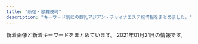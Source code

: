 ```yaml
---
title: "新宿・歌舞伎町"
description: "キーワード別にの巨乳アジアン・チャイナエステ嬢情報をまとめました。"
---
```


新着画像と新着キーワードをまとめています。
2021年01月21日の情報です。

<DmmAffiliateIns />
<KeywordTable
  shops={
    [
    {
        "img_links": [
            "http://crystal-est.net/uploads/crystal/2017/04/leftmovie.png",
            "http://crystal-est.net/uploads/crystal/2017/02/wifi.jpg",
            "http://crystal-est.net/uploads/crystal/2018/07/wechatimg31.jpeg",
            "http://crystal-est.net/uploads/crystal/2017/07/yuyu2.jpeg",
            "http://crystal-est.net/uploads/crystal/2017/03/ruby6.png",
            "http://ruby-es.com/uploads/rubyes/2017/02/img_info_05.png",
            "http://crystal-est.net/uploads/crystal/images/subvisual_staff.png",
            "http://crystal-est.net/uploads/crystal/2018/08/wechatimg51.jpeg",
            "http://crystal-est.net/uploads/crystal/2017/03/subvisual_magazine1.png",
            "http://crystal-est.net/uploads/crystal/2017/03/subvisual_contact.png",
            "http://ruby-es.com/uploads/rubyes/2017/02/img_info_06.png",
            "http://crystal-est.net/uploads/crystal/2017/03/treatment2.png",
            "http://ruby-es.com/uploads/rubyes/2017/02/img_info_04.png",
            "http://crystal-est.net/uploads/crystal/2017/03/subvisual_link.png",
            "http://crystal-est.net/uploads/crystal/2017/03/r4.jpg",
            "http://crystal-est.net/uploads/crystal/2017/04/bnr_side_01.png",
            "http://crystal-est.net/uploads/crystal/2017/03/subvisual_reserve.png",
            "http://crystal-est.net/uploads/crystal/2017/03/bnr_side_042.png",
            "http://crystal-est.net/uploads/crystal/2017/03/bnr_side_032.png",
            "http://crystal-est.net/uploads/crystal/images/p01.png",
            "http://crystal-est.net/uploads/crystal/2017/03/r1.jpg",
            "http://ruby-es.com/uploads/rubyes/2017/02/img_info_03.png",
            "http://crystal-est.net/uploads/crystal/2018/07/wechatimg30.jpeg",
            "http://crystal-est.net/uploads/crystal/2017/03/btn_top_03.png",
            "http://crystal-est.net/uploads/crystal/images/xing.png",
            "http://crystal-est.net/uploads/crystal/2017/03/icon_flower.png",
            "http://ruby-es.com/uploads/rubyes/2017/02/img_info_01.png",
            "http://crystal-est.net/uploads/crystal/2017/03/btn_top_01.png",
            "http://crystal-est.net/uploads/crystal/2020/12/img_6902.jpg",
            "http://crystal-est.net/uploads/crystal/2018/08/wechatimg49.jpeg",
            "http://crystal-est.net/uploads/crystal/2018/07/wechatimg125.jpeg",
            "http://crystal-est.net/uploads/crystal/images/icon_flower.png",
            "http://crystal-est.net/uploads/crystal/2017/03/bnr_side_credit1.png",
            "http://crystal-est.net/uploads/crystal/2017/03/r2.jpg",
            "http://crystal-est.net/uploads/crystal/2017/03/bnr_side_052.png",
            "http://crystal-est.net/uploads/crystal/2020/12/img_6907.jpeg",
            "http://crystal-est.net/uploads/crystal/2017/03/subvisual_info.png",
            "http://crystal-est.net/uploads/crystal/images/no-photo.jpg",
            "http://crystal-est.net/uploads/crystal/2017/03/subvisual_enquete1.png",
            "http://crystal-est.net/uploads/crystal/2020/12/img_6830.jpg",
            "http://crystal-est.net/uploads/crystal/2020/11/tel.jpg",
            "http://crystal-est.net/uploads/crystal/2018/07/wechatimg26.jpeg",
            "http://crystal-est.net/uploads/crystal/2018/07/wechatimg94.jpeg",
            "http://crystal-est.net/uploads/crystal/2017/03/r3.jpg",
            "http://crystal-est.net/uploads/crystal/2017/04/line2.png",
            "http://crystal-est.net/uploads/crystal/2017/02/ameba.jpg",
            "http://crystal-est.net/uploads/crystal/2017/03/subvisual_qa.png",
            "http://crystal-est.net/uploads/crystal/2017/03/btn_top_02.png",
            "http://ruby-es.com/uploads/rubyes/2017/02/img_info_02.png",
            "http://crystal-est.net/uploads/crystal/2017/04/web.png",
            "http://crystal-est.net/uploads/crystal/2018/05/mayu1.jpeg"
        ],
        "keywords": {
            "C": 1
        },
        "station": "JR\u65b0\u5bbf\u99c5\u6771\u53e3",
        "name": "\u30af\u30ea\u30b9\u30bf\u30eb",
        "url": "http://crystal-est.net/"
    },
    {
        "keywords": {
            "C": 8
        },
        "img_links": [
            "http://in-esthe.com/relair/img/p-8.jpg",
            "http://in-esthe.com/relair/img/kanban4.jpg",
            "http://in-esthe.com/relair/img/english-t5.png",
            "http://in-esthe.com/relair/img/p-2.jpg",
            "http://in-esthe.com/relair/img/s-1.jpg",
            "http://in-esthe.com/relair/img/newstback.png",
            "http://in-esthe.com/relair/img/head.png",
            "http://in-esthe.com/relair/img/p-1.jpg",
            "http://in-esthe.com/relair/img/english-t4.png",
            "http://in-esthe.com/relair/img/twitter.png",
            "http://in-esthe.com/relair/img/english-t6.png",
            "http://in-esthe.com/relair/img/english-t2.png",
            "http://in-esthe.com/relair/img/t-1.png",
            "http://in-esthe.com/relair/img/t-2.png",
            "http://in-esthe.com/relair/img/fla.png",
            "http://in-esthe.com/relair/img/english-t1.png",
            "http://in-esthe.com/relair/img/fla1.png",
            "http://in-esthe.com/relair/img/p-7.jpg",
            "http://in-esthe.com/relair/img/card-english.png",
            "http://in-esthe.com/relair/img/p-3.jpg",
            "http://in-esthe.com/relair/img/t-3.png",
            "http://in-esthe.com/relair/img/botton.png",
            "http://in-esthe.com/relair/img/p-0.jpg",
            "http://in-esthe.com/relair/img/tel.png",
            "http://in-esthe.com/relair/img/re.png",
            "http://in-esthe.com/relair/img/fla2.png",
            "http://in-esthe.com/relair/img/english-t3.png",
            "http://in-esthe.com/relair/img/p-9.jpg",
            "http://in-esthe.com/relair/img/p-1-1.jpg",
            "http://in-esthe.com/relair/img/p-3-1.jpg"
        ],
        "url": "http://in-esthe.com/relair/",
        "station": "\u65b0\u5bbf\u897f\u53e3\u99c5D5\u51fa\u53e3",
        "name": "RELAIR \uff5e\u30ea\u30ec\u30a2\uff5e"
    },
    {
        "keywords": {
            "86": 14,
            "D": 2,
            "E": 8,
            "87": 2
        },
        "name": "sweet-\u30b9\u30a6\u30a3\u30fc\u30c8-",
        "url": "http://sweety-est.tokyo/",
        "station": "JR\u65b0\u5bbf\u99c5\u897f\u53e3",
        "img_links": [
            "http://sweety-est.tokyo/images/b-tel.png",
            "http://sweety-est.tokyo/images/cg06.jpg",
            "http://sweety-est.tokyo/images/slider-img001.jpg",
            "http://sweety-est.tokyo/images/cg04.jpg",
            "http://sweety-est.tokyo/images/tit-sub5.jpg",
            "http://sweety-est.tokyo/images/a6.jpg",
            "http://sweety-est.tokyo/images/qr.jpg",
            "http://sweety-est.tokyo/images/kan1.jpg",
            "http://sweety-est.tokyo/images/tit-sub2.jpg",
            "http://sweety-est.tokyo/images/tit-sub1.jpg",
            "http://sweety-est.tokyo/images/a1.jpg",
            "http://sweety-est.tokyo/images/tit-sub3.jpg",
            "http://sweety-est.tokyo/images/a2.jpg",
            "http://sweety-est.tokyo/images/r3.jpg",
            "http://sweety-est.tokyo/images/cg05.jpg",
            "http://sweety-est.tokyo/images/sys.jpg",
            "http://sweety-est.tokyo/images/a7.jpg",
            "http://sweety-est.tokyo/images/m4.jpg",
            "http://sweety-est.tokyo/images/slider-img003.jpg",
            "http://sweety-est.tokyo/images/a4.jpg",
            "http://sweety-est.tokyo/images/m3.jpg",
            "http://sweety-est.tokyo/images/m2.jpg",
            "http://sweety-est.tokyo/images/cg02.jpg",
            "http://sweety-est.tokyo/images/kan.jpg",
            "http://sweety-est.tokyo/images/a8.jpg",
            "http://sweety-est.tokyo/images/r2.jpg",
            "http://sweety-est.tokyo/images/m1.jpg",
            "http://sweety-est.tokyo/images/cg08.jpg",
            "http://sweety-est.tokyo/link/menlog.jpg",
            "http://sweety-est.tokyo/images/r5.jpg",
            "http://sweety-est.tokyo/images/r1.jpg",
            "http://sweety-est.tokyo/images/a3.jpg",
            "http://sweety-est.tokyo/images/cg01.jpg",
            "http://sweety-est.tokyo/images/cg03.jpg",
            "http://sweety-est.tokyo/images/cg07.jpg",
            "http://sweety-est.tokyo/images/r4.jpg",
            "http://sweety-est.tokyo/images/slider-img002.jpg",
            "http://sweety-est.tokyo/images/r6.jpg",
            "http://sweety-est.tokyo/images/a5.jpg",
            "http://sweety-est.tokyo/images/tit-sub4.jpg",
            "http://sweety-est.tokyo/images/b-online.png",
            "http://sweety-est.tokyo/images/tit-sub6.jpg"
        ]
    },
    {
        "img_links": [
            "http://yurali.oks.bz/images/mobile.jpg",
            "http://yurali.oks.bz/photos/sites/48/2020/09/2020090809341490.jpg",
            "http://yurali.oks.bz/images/acc4.jpg",
            "http://yurali.oks.bz/photos/sites/48/2020/06/2020063002493351.jpg",
            "http://yurali.oks.bz/photos/sites/48/2020/09/2020090809341067.jpg",
            "http://yurali.oks.bz/photos/sites/48/2020/09/2020090809341126.jpg",
            "http://yurali.oks.bz/images/s_new.png",
            "http://yurali.oks.bz/images/s3.jpg",
            "http://yurali.oks.bz/images/room1.jpg",
            "http://yurali.oks.bz/photos/sites/48/2020/09/2020090809340917.jpg",
            "http://yurali.oks.bz/images/room3.jpg",
            "http://yurali.oks.bz/images/acc3.jpg",
            "http://yurali.oks.bz/images/content.jpg",
            "http://yurali.oks.bz/images/s4.jpg",
            "http://yurali.oks.bz/photos/sites/48/2020/09/202009080934129.jpg",
            "http://yurali.oks.bz/images/line.jpg",
            "http://yurali.oks.bz/images/room4.jpg",
            "http://yurali.oks.bz/images/acc1.jpg",
            "http://yurali.oks.bz/images/s1.jpg",
            "http://yurali.oks.bz/images/top.jpg",
            "http://yurali.oks.bz/images/acc2.jpg",
            "http://yurali.oks.bz/images/room2.jpg",
            "http://yurali.oks.bz/images/right.jpg",
            "http://yurali.oks.bz/images/s2.jpg",
            "http://yurali.oks.bz/images/kanban.jpg"
        ],
        "station": "JR\u65b0\u5bbf\u99c5\u897f\u53e3",
        "url": "http://yurali.oks.bz/",
        "name": "\u6c17\u697d",
        "keywords": {
            "D": 28,
            "86": 14,
            "85": 14,
            "E": 14,
            "87": 14
        }
    },
    {
        "name": "\u7652\u3057\u306e\u5bbf",
        "keywords": {
            "C": 17
        },
        "station": "JR\u65b0\u5bbf\u99c5\u5357\u53e3",
        "url": "http://aes-aroma.com/",
        "img_links": [
            "http://aes-aroma.com/staff/nana/01.jpg",
            "http://aes-aroma.com/staff/ai/01.jpg",
            "http://aes-aroma.com/staff/koko/01.jpg",
            "http://aes-aroma.com/img/ttl_staff.png",
            "http://aes-aroma.com/staff/miki/01.jpg",
            "http://aes-aroma.com/i/files/homeimg.jpg",
            "http://aes-aroma.com/staff/kaori/01.jpg",
            "http://aes-aroma.com/img/ttl_pickup.png",
            "http://aes-aroma.com/img/ttl_mobile.png",
            "http://aes-aroma.com/staff/mimi/01.jpg",
            "http://aes-aroma.com/staff/yoko/01.jpg",
            "http://aes-aroma.com/staff/haru/01.jpg",
            "http://aes-aroma.com/img/ttl_tnew.png",
            "http://aes-aroma.com/img/ttl_rec.png",
            "http://aes-aroma.com/pic/head.png",
            "http://aes-aroma.com/staff/yoko/02.jpg"
        ]
    },
    {
        "url": "https://shinjuku-mensesthe.com/",
        "station": "JR\u65b0\u5bbf\u99c5\u6771\u53e3",
        "name": "\u5915\u9727 \u3086\u3046\u304e\u308a",
        "img_links": [
            "https://shinjuku-mensesthe.com/staff/yukari-l1.jpg",
            "https://shinjuku-mensesthe.com/images/main-top.jpg",
            "https://shinjuku-mensesthe.com/massage/2020/10/21/risa-s1.jpg",
            "https://shinjuku-mensesthe.com/2020/01/23/sakura-s1.jpg",
            "https://shinjuku-mensesthe.com/staff/risa-l1.jpg",
            "https://shinjuku-mensesthe.com/images/main-small.jpg",
            "https://shinjuku-mensesthe.com/massage/2020/10/05/yuki-s1.jpg",
            "https://shinjuku-mensesthe.com/menu/home.png",
            "https://shinjuku-mensesthe.com/images/camp.png",
            "https://shinjuku-mensesthe.com/staff/shiori-s1.jpg",
            "https://shinjuku-mensesthe.com/menu/info.png",
            "https://shinjuku-mensesthe.com/staff/saya-l1.jpg",
            "https://shinjuku-mensesthe.com/images/clear.png",
            "https://shinjuku-mensesthe.com/staff/risa-s1.jpg",
            "https://shinjuku-mensesthe.com/button/staff.png",
            "https://shinjuku-mensesthe.com/images/header3.png",
            "https://shinjuku-mensesthe.com/staff/sora-l1.jpg",
            "https://shinjuku-mensesthe.com/button/home.png",
            "https://shinjuku-mensesthe.com/staff/yuki-s1.jpg",
            "https://shinjuku-mensesthe.com/massage/2020/08/16/riri-s1.jpg",
            "https://shinjuku-mensesthe.com/room/room-l1.jpg",
            "https://shinjuku-mensesthe.com/room/room-l2.jpg",
            "https://shinjuku-mensesthe.com/staff/sora-s1.jpg",
            "https://shinjuku-mensesthe.com/images/footer-l.png",
            "https://shinjuku-mensesthe.com/room/room-l3.jpg",
            "https://shinjuku-mensesthe.com/massage/2020/07/31/ai-s2.jpg",
            "https://shinjuku-mensesthe.com/images/qrcode.png",
            "https://shinjuku-mensesthe.com/staff/saya-s1.jpg",
            "https://shinjuku-mensesthe.com/images/footer-r.png",
            "https://scdn.line-apps.com/n/line_add_friends/btn/ja.png",
            "https://shinjuku-mensesthe.com/massage/2020/09/14/hana-s1.jpg",
            "https://shinjuku-mensesthe.com/button/blog.png",
            "https://shinjuku-mensesthe.com/icon/yelp.png",
            "https://shinjuku-mensesthe.com/staff/arisa-l1.jpg",
            "https://shinjuku-mensesthe.com/images/top2.jpg",
            "https://shinjuku-mensesthe.com/staff/yuki-l1.jpg",
            "https://shinjuku-mensesthe.com/2020/01/23/miki-s1.jpg",
            "https://shinjuku-mensesthe.com/images/flower.png",
            "https://shinjuku-mensesthe.com/icon/twitter.png",
            "https://shinjuku-mensesthe.com/link/mens-esthe.png",
            "https://shinjuku-mensesthe.com/staff/yukari-s1.jpg",
            "https://shinjuku-mensesthe.com/massage/2020/07/31/covit19.jpg",
            "https://shinjuku-mensesthe.com/room/room-l4.jpg",
            "https://shinjuku-mensesthe.com/menu/staff.png",
            "https://shinjuku-mensesthe.com/staff/arisa-s1.jpg",
            "https://shinjuku-mensesthe.com/icon/line.png",
            "https://shinjuku-mensesthe.com/images/top1.jpg",
            "https://shinjuku-mensesthe.com/images/top3.jpg",
            "https://shinjuku-mensesthe.com/2019/12/15/sayuri-s2.jpg",
            "https://shinjuku-mensesthe.com/icon/facebook.png",
            "https://shinjuku-mensesthe.com/menu/blog.png",
            "https://shinjuku-mensesthe.com/images/main-sp.jpg"
        ],
        "keywords": {
            "F": 2
        }
    },
    {
        "name": "\u697d\u697d-\u30e9\u30af\u30e9\u30af-",
        "url": "http://sakura-relax.net/",
        "station": "\u65b0\u5bbf\u4e09\u4e01\u76ee\u99c5E1\u51fa\u53e3",
        "img_links": [
            "http://sakura-relax.net/images/tel.png",
            "http://sakura-relax.net/link/menlog.jpg",
            "http://sakura-relax.net/images/top-img02.png",
            "http://sakura-relax.net/images/cg06.jpg",
            "http://sakura-relax.net/images/cg04.jpg",
            "http://sakura-relax.net/images/cg07.jpg",
            "http://sakura-relax.net/images/cg03.jpg",
            "http://sakura-relax.net/images/kan.jpg",
            "http://sakura-relax.net/images/qrc.png",
            "http://sakura-relax.net/images/top-img01.png"
        ],
        "keywords": {
            "86": 4,
            "C": 8,
            "87": 8,
            "E": 8,
            "85": 4
        }
    },
    {
        "name": "\u65b0\u5bbf\u6975\u4e0a\u30e1\u30f3\u30ba\u30a8\u30b9\u30c6",
        "img_links": [
            "https://gokujo.iest.info/photos/sites/3/2020/10/2020100614353293.jpg",
            "https://gokujo.iest.info/images/nav_link03.png",
            "https://gokujo.iest.info/images/sp_tit_twitter.jpg",
            "https://gokujo.iest.info/images/sp_end.png",
            "https://gokujo.iest.info/images/sp_tit_staff02.jpg",
            "https://gokujo.iest.info/images/tit_staff02.jpg",
            "https://gokujo.iest.info/images/room2_l.jpg",
            "https://gokujo.iest.info/images/tit_pick.jpg",
            "https://gokujo.iest.info/images/nav_link01.png",
            "https://gokujo.iest.info/images/top.png",
            "https://gokujo.iest.info/photos/sites/3/2020/10/2020100614353148.jpg",
            "https://gokujo.iest.info/images/sp_tit_info.jpg",
            "https://gokujo.iest.info/images/nav_link07.png",
            "https://gokujo.iest.info/photos/sites/3/2020/10/2020100614352629.jpg",
            "https://gokujo.iest.info/images/room3_l.jpg",
            "https://gokujo.iest.info/images/nav_link04.png",
            "https://gokujo.iest.info/images/room4_l.jpg",
            "https://gokujo.iest.info/photos/sites/3/2020/10/2020100614352799.jpg",
            "https://gokujo.iest.info/photos/sites/3/2020/10/2020100614352832.jpg",
            "https://gokujo.iest.info/images/sp_tit_staff.jpg",
            "https://gokujo.iest.info/photos/sites/3/2020/10/2020100614352894.jpg",
            "https://gokujo.iest.info/photos/sites/3/2020/10/202010061435254.jpg",
            "https://gokujo.iest.info/images/sp_tit_pick.jpg",
            "https://gokujo.iest.info/images/room1_l.jpg",
            "https://gokujo.iest.info/images/tit_link.jpg",
            "https://gokujo.iest.info/images/nav_link08.png",
            "https://gokujo.iest.info/photos/sites/3/2020/10/2020100614352927.jpg",
            "https://gokujo.iest.info/images/tit_staff.jpg",
            "https://gokujo.iest.info/images/nav_link02.png",
            "https://gokujo.iest.info/images/navbar-top.jpg",
            "https://gokujo.iest.info/images/sp_tit_movie.jpg",
            "https://gokujo.iest.info/photos/sites/3/2020/10/2020100614353025.jpg",
            "https://gokujo.iest.info/images/nav_link05.png",
            "https://gokujo.iest.info/photos/sites/3/2020/10/202010061435276.jpg",
            "https://gokujo.iest.info/images/tit_face.jpg",
            "https://gokujo.iest.info/images/side_mobile.jpg",
            "https://gokujo.iest.info/images/end.png",
            "https://gokujo.iest.info/photos/sites/3/2020/10/2020100614353292.jpg",
            "https://gokujo.iest.info/photos/sites/3/2020/10/2020100614353044.jpg",
            "https://gokujo.iest.info/photos/sites/3/2020/10/2020100614352922.jpg",
            "https://gokujo.iest.info/images/sp_tit_link.jpg",
            "https://gokujo.iest.info/images/tit_info.jpg",
            "https://gokujo.iest.info/photos/sites/3/2020/10/2020100614353122.jpg",
            "https://gokujo.iest.info/images/nav_link06.png"
        ],
        "keywords": {
            "E": 158,
            "88": 26,
            "89": 70,
            "F": 104,
            "C": 53,
            "94": 56,
            "90": 66,
            "95": 35,
            "92": 22,
            "85": 40
        },
        "url": "https://gokujo.iest.info/",
        "station": "JR\u65b0\u5bbf\u99c5"
    },
    {
        "station": "JR\u65b0\u5bbf\u99c5\u897f\u53e3",
        "name": "Fairy Girl",
        "keywords": {},
        "url": "http://fairy-girl.work/",
        "img_links": [
            "http://fairy-girl.work/staff/eri.jpg",
            "http://fairy-girl.work/img/rina1.jpg",
            "http://fairy-girl.work/images/staff_t.jpg",
            "http://fairy-girl.work/img/eri1.jpg",
            "http://fairy-girl.work/img/kiki1.jpg",
            "http://fairy-girl.work/staff/hitomi.jpg",
            "http://fairy-girl.work/images/sys2.jpg",
            "http://fairy-girl.work/images/1.jpg",
            "http://fairy-girl.work/img/yuki1.jpg",
            "http://fairy-girl.work/images/tr.jpg",
            "http://fairy-girl.work/images/interior_t.jpg",
            "http://fairy-girl.work/images/mobile.jpg",
            "http://fairy-girl.work/staff/yuki.jpg",
            "http://fairy-girl.work/staff/mari.jpg",
            "http://fairy-girl.work/images/9.jpg",
            "http://fairy-girl.work/images/bana0404_4.png",
            "http://fairy-girl.work/staff/rara.jpg",
            "http://fairy-girl.work/img/misa1.jpg",
            "http://fairy-girl.work/images/2.jpg",
            "http://fairy-girl.work/images/12.jpg",
            "http://fairy-girl.work/images/ac1.jpg",
            "http://fairy-girl.work/staff/rina.jpg",
            "http://fairy-girl.work/img/mari1.jpg",
            "http://fairy-girl.work/images/news.jpg",
            "http://fairy-girl.work/images/6.jpg",
            "http://fairy-girl.work/images/line.png",
            "http://fairy-girl.work/images/5.jpg",
            "http://fairy-girl.work/staff/rika.jpg",
            "http://fairy-girl.work/staff/kana.jpg",
            "http://fairy-girl.work/img/eri2.jpg",
            "http://fairy-girl.work/staff/yuyu.jpg",
            "http://fairy-girl.work/staff/kiki.jpg",
            "http://fairy-girl.work/images/3.jpg",
            "http://fairy-girl.work/staff/misa.jpg",
            "http://fairy-girl.work/img/kiki2.jpg",
            "http://fairy-girl.work/img/rika1.jpg",
            "http://fairy-girl.work/img/yuyu1.jpg",
            "http://fairy-girl.work/images/ac2.jpg",
            "http://fairy-girl.work/images/int2.jpg",
            "http://fairy-girl.work/images/8.jpg",
            "http://fairy-girl.work/img/rara1.jpg",
            "http://fairy-girl.work/images/11.jpg",
            "http://fairy-girl.work/img/hitomi1.jpg",
            "http://fairy-girl.work/images/10.jpg",
            "http://fairy-girl.work/img/kana1.jpg",
            "http://fairy-girl.work/images/int1.jpg",
            "http://fairy-girl.work/images/sys1.jpg",
            "http://fairy-girl.work/images/7.jpg"
        ]
    },
    {
        "name": "fairy\u30d5\u30a7\u30a2\u30ea\u30fc",
        "img_links": [
            "http://fairy.este88.com/images/r02.jpg",
            "http://fairy.este88.com/gals/risa1.jpg",
            "http://fairy.este88.com/img/koyuki1.jpg",
            "http://fairy.este88.com/img/mika1.jpg",
            "http://fairy.este88.com/img/kaori1.jpg",
            "http://fairy.este88.com/images/momo1.jpg",
            "http://fairy.este88.com/images/kixyoko1.jpg",
            "http://fairy.este88.com/gals/sayuri1.jpg",
            "http://fairy.este88.com/images/kaori1.jpg",
            "http://fairy.este88.com/images/mika1.jpg",
            "http://fairy.este88.com/img/momo1.jpg",
            "http://fairy.este88.com/img/kixyoko1.jpg",
            "http://fairy.este88.com/images/ph1.jpg",
            "http://fairy.este88.com/images/r04.jpg",
            "http://fairy.este88.com/images/r01.jpg",
            "http://fairy.este88.com/images/koyuki1.jpg",
            "http://fairy.este88.com/gals/koko1.jpg",
            "http://fairy.este88.com/gals/nnana1.jpg"
        ],
        "station": "\u897f\u6b66\u65b0\u5bbf\u99c5\u5317\u53e3",
        "url": "http://fairy.este88.com/",
        "keywords": {}
    },
    {
        "station": "JR\u65b0\u5bbf\u99c5\u6771\u53e3\u30fb\u6b4c\u821e\u4f0e\u753a",
        "img_links": [
            "https://aurora.iest.info/photos/sites/13/2020/09/2020090701592721.jpeg",
            "https://aurora.iest.info/photos/sites/13/2020/11/2020111207401521.jpeg",
            "https://aurora.iest.info/images/room2.jpg",
            "https://aurora.iest.info/photos/sites/13/2020/12/2020122614121986.jpeg",
            "https://aurora.iest.info/images/room3.jpg",
            "https://aurora.iest.info/photos/sites/13/2021/01/2021011817400777-600x800.jpeg",
            "https://aurora.iest.info/photos/sites/13/2020/10/2020101018384481.jpeg",
            "https://aurora.iest.info/images/head_tel.png",
            "https://aurora.iest.info/photos/sites/13/2021/01/2021011817400777.jpeg",
            "https://aurora.iest.info/photos/sites/13/2020/12/2020122614062046.jpeg",
            "https://aurora.iest.info/photos/sites/13/2020/12/2020123009042320.jpeg",
            "https://aurora.iest.info/photos/sites/13/2021/01/2021011717501338-600x800.jpeg",
            "https://aurora.iest.info/photos/sites/13/2020/10/202010160425407.jpeg",
            "https://aurora.iest.info/images/info_sp.png",
            "https://aurora.iest.info/photos/sites/13/2020/12/2020122916203593.jpeg",
            "https://aurora.iest.info/photos/sites/13/2020/10/2020100900362277.jpeg",
            "https://aurora.iest.info/images/room1.jpg",
            "https://aurora.iest.info/images/room4.jpg",
            "https://aurora.iest.info/photos/sites/13/2020/12/2020122614271778.jpeg",
            "https://aurora.iest.info/photos/sites/13/2021/01/2021011317231918.jpeg",
            "https://aurora.iest.info/photos/sites/13/2021/01/2021011717501338.jpeg",
            "https://aurora.iest.info/photos/sites/13/2020/11/2020110420084826.jpeg",
            "https://aurora.iest.info/photos/sites/13/2021/01/202101031920028.jpeg",
            "https://aurora.iest.info/images/side_mobile.jpg",
            "https://aurora.iest.info/photos/sites/13/2020/10/2020102421582718.jpeg",
            "https://aurora.iest.info/photos/sites/13/2021/01/2021011317502475.jpeg",
            "https://aurora.iest.info/photos/sites/13/2020/12/2020122614542669.jpeg"
        ],
        "keywords": {
            "86": 220,
            "84": 165,
            "\u5de8\u4e73": 36,
            "\u4e73": 36,
            "89": 55,
            "F": 73,
            "87": 183,
            "C": 385,
            "85": 275,
            "E": 183,
            "88": 55
        },
        "name": "\u30aa\u30fc\u30ed\u30e9",
        "url": "https://aurora.iest.info/"
    },
    {
        "station": "\u897f\u6b66\u65b0\u5bbf\u99c5\u5317\u53e3",
        "img_links": [
            "http://ciretva.xyz/picture/face.jpg",
            "http://ciretva.xyz/picture/news.jpg",
            "http://ciretva.xyz/picture/room1.jpg",
            "http://ciretva.xyz/picture/top.jpg",
            "http://ciretva.xyz/picture/room2.jpg",
            "http://ciretva.xyz/picture/s_staff.png",
            "http://ciretva.xyz/picture/room3.jpg",
            "http://ciretva.xyz/picture/pick.jpg",
            "http://ciretva.xyz/uploads/201021/1-201021155925315.jpg",
            "http://ciretva.xyz/picture/face_bj1.png",
            "http://ciretva.xyz/uploads/201021/1-201021155Z4139.jpg",
            "http://ciretva.xyz/uploads/201021/1-201021155913C7.jpg",
            "http://ciretva.xyz/uploads/201021/1-201021155T02L.jpg",
            "http://ciretva.xyz/uploads/201021/1-201021155932238.jpg",
            "http://ciretva.xyz/uploads/201021/1-201021155T9631.jpg",
            "http://ciretva.xyz/picture/room4.jpg"
        ],
        "keywords": {
            "86": 2,
            "D": 3
        },
        "name": "\u4f73\u7e01 \uff5e\u304b\u3048\u3093\uff5e",
        "url": "http://ciretva.xyz/"
    },
    {
        "img_links": [
            "http://clear-es.net/uploads/deba56537604611ac3b8da004b92d809.jpg",
            "http://clear-es.net/images/index_20.jpg",
            "http://clear-es.net/images/index_07.jpg",
            "http://clear-es.net/images/index_05.jpg",
            "http://clear-es.net/uploads/2aa97908694153fb149943f0b8445352.jpg",
            "http://clear-es.net/images/index_17.jpg",
            "http://clear-es.net/yamituki-n/uploads/images/rena01.jpg",
            "http://clear-es.net/images/index_28.jpg",
            "http://clear-es.net/images/girls_13.jpg",
            "http://clear-es.net/images/koko_1.jpg",
            "http://clear-es.net/images/index_09.jpg",
            "http://clear-es.net/images/index_04.jpg",
            "http://clear-es.net/uploads/09bdd5637edec4bfa3d47a7e9874640b.jpg",
            "http://clear-es.net/yamituki-n/uploads/images/juri01s.jpg",
            "http://clear-es.net/images/index_26.jpg",
            "http://clear-es.net/uploads/22c8968348a9acc2dfc9ab0aecb09c27.jpg",
            "http://clear-es.net/images/index_27.jpg",
            "http://clear-es.net/images/index_12.jpg",
            "http://clear-es.net/uploads/97eb17743f96fd7f0551aab0bedd5e6f.jpg",
            "http://clear-es.net/images/index_02.jpg",
            "http://clear-es.net/images/index_06.jpg",
            "http://clear-es.net/images/index_28_01.jpg",
            "http://clear-es.net/uploads/10299154955d10c3b815a5638a35a934.jpg",
            "http://clear-es.net/uploads/e1133a4ba0f8c81f9d272f5793bda380.jpg",
            "http://clear-es.net/images/index_23.jpg",
            "http://clear-es.net/images/index_10.jpg",
            "http://clear-es.net/images/girls_11.jpg",
            "http://clear-es.net/images/index_13.jpg",
            "http://clear-es.net/images/gallery_11.jpg",
            "http://clear-es.net/uploads/f426bd85a8f6a9eac87e55b2d44c4bd5.jpg",
            "http://clear-es.net/images/service_11.jpg",
            "http://clear-es.net/images/girls_03.jpg",
            "http://clear-es.net/images/index_24.jpg",
            "http://clear-es.net/yamituki-n/uploads/images/mika03s.jpg",
            "http://clear-es.net/images/index_08.jpg",
            "http://clear-es.net/yamituki-n/uploads/images/mmexport1576417470781.jpg",
            "http://clear-es.net/yamituki-n/uploads/images/yui01.jpg",
            "http://clear-es.net/uploads/cec0ed392fe00d8e3ff867c0625809e6.jpg",
            "http://clear-es.net/images/index_15.jpg",
            "http://clear-es.net/images/index_25.jpg",
            "http://clear-es.net/my_work/images/pic1.png",
            "http://clear-es.net/uploads/a62d7f24a5b9a4fd5aeef678eb24ef4b.jpg",
            "http://clear-es.net/images/index_21.jpg",
            "http://clear-es.net/images/index_03.jpg",
            "http://clear-es.net/images/index_11.jpg",
            "http://clear-es.net/uploads/7553669390f1cc93427a4f6ad33b4668.jpg",
            "http://clear-es.net/images/index_18.jpg",
            "http://clear-es.net/images/index_19.jpg",
            "http://clear-es.net/images/index_01.jpg",
            "http://clear-es.net/uploads/c1f6d0346f5cb109ac62c21a58c7deff.jpg",
            "http://clear-es.net/yamituki-n/uploads/images/rena02.jpg",
            "http://clear-es.net/images/index_14.jpg"
        ],
        "name": "CLEAR-\u30af\u30ea\u30a2-",
        "keywords": {
            "86": 2,
            "F": 1,
            "D": 8,
            "89": 1,
            "88": 4,
            "C": 1,
            "E": 1,
            "87": 2,
            "90": 2
        },
        "url": "http://clear-es.net/",
        "station": "\u897f\u6b66\u65b0\u5bbf\u99c5\u5317\u53e3"
    },
    {
        "name": "\u30d4\u30e5\u30a2\u30ea\u30be\u30fc\u30c8II",
        "keywords": {
            "92": 1,
            "86": 5,
            "F": 1,
            "90": 2,
            "C": 1,
            "94": 1,
            "88": 3,
            "96": 1,
            "89": 2,
            "84": 1,
            "D": 10,
            "85": 3,
            "98": 2,
            "E": 2
        },
        "url": "http://pure-resort.tyo.cm/",
        "img_links": [
            "http://pure-resort.tyo.cm/photos/sites/79/2018/12/2018120620533769.jpg",
            "http://pure-resort.tyo.cm/photos/sites/79/2019/04/201904111031010.jpg",
            "http://pure-resort.tyo.cm/images/s_movie.png",
            "http://pure-resort.tyo.cm/images/mobile.png",
            "http://pure-resort.tyo.cm/photos/sites/79/2019/08/2019082910403098.jpg",
            "http://pure-resort.tyo.cm/photos/sites/79/2019/01/2019011014121443.jpg",
            "http://pure-resort.tyo.cm/photos/sites/79/2019/10/2019100810264682.jpg",
            "http://pure-resort.tyo.cm/photos/sites/79/2019/02/2019021613471797.jpg",
            "http://pure-resort.tyo.cm/images/s_face.png",
            "http://pure-resort.tyo.cm/photos/sites/79/2020/02/2020020804143839.jpg",
            "http://pure-resort.tyo.cm/images/s_Room.png",
            "http://pure-resort.tyo.cm/photos/sites/79/2019/06/2019061515583771.jpg",
            "http://pure-resort.tyo.cm/images/line1.png",
            "http://pure-resort.tyo.cm/photos/sites/79/2019/03/2019032513361063.jpg",
            "http://pure-resort.tyo.cm/photos/sites/79/2019/05/2019052114301665.jpg",
            "http://pure-resort.tyo.cm/images/news_bj1.png",
            "http://pure-resort.tyo.cm/photos/sites/79/2019/11/2019110401242820.jpg",
            "http://pure-resort.tyo.cm/images/top.png",
            "http://pure-resort.tyo.cm/photos/sites/79/2019/06/2019060310424416.jpg",
            "http://pure-resort.tyo.cm/images/s_pick.png",
            "http://pure-resort.tyo.cm/photos/sites/79/2019/03/201903251336102.jpg",
            "http://pure-resort.tyo.cm/images/info_bj1.png",
            "http://pure-resort.tyo.cm/photos/sites/79/2019/03/2019032513361053.jpg",
            "http://pure-resort.tyo.cm/photos/sites/79/2018/12/2018120620512437.jpg",
            "http://pure-resort.tyo.cm/images/pure.png",
            "http://pure-resort.tyo.cm/images/line.png",
            "http://pure-resort.tyo.cm/photos/sites/79/2019/02/2019021613425634.png",
            "http://pure-resort.tyo.cm/photos/sites/79/2019/03/2019032513361044.jpg",
            "http://pure-resort.tyo.cm/images/s_Recruit.png",
            "http://pure-resort.tyo.cm/images/s_Staff.png",
            "http://pure-resort.tyo.cm/images/s_news.png",
            "http://pure-resort.tyo.cm/photos/sites/79/2020/01/2020013001414859.jpg",
            "http://pure-resort.tyo.cm/images/s_Access.png",
            "http://pure-resort.tyo.cm/images/info_bj3.png",
            "http://pure-resort.tyo.cm/photos/sites/79/2020/01/2020012408381891.jpg",
            "http://pure-resort.tyo.cm/images/s_info.png",
            "http://pure-resort.tyo.cm/images/s_twitter.png",
            "http://pure-resort.tyo.cm/photos/sites/79/2018/12/2018120620515823.jpg",
            "http://pure-resort.tyo.cm/photos/sites/79/2018/12/2018120620510142.jpg",
            "http://pure-resort.tyo.cm/images/news_bj3.png",
            "http://pure-resort.tyo.cm/images/movie.jpg"
        ],
        "station": "JR\u65b0\u5bbf\u99c5\u6771\u53e3"
    },
    {
        "name": "\u30c6\u30bb\u30e9-Tethera-",
        "keywords": {
            "D": 20,
            "E": 10
        },
        "img_links": [
            "http://aroma-massage.red/images/acb.jpg",
            "http://aroma-massage.red/images/cg4.jpg",
            "http://aroma-massage.red/images/cg1.jpg",
            "http://aroma-massage.red/images/cg2.jpg",
            "http://aroma-massage.red/images/int.jpg",
            "http://aroma-massage.red/images/cg6.jpg",
            "http://aroma-massage.red/images/sta4.jpg",
            "http://aroma-massage.red/images/sta3.jpg",
            "http://aroma-massage.red/images/sta1.jpg",
            "http://aroma-massage.red/images/sysl.jpg",
            "http://aroma-massage.red/images/sta5.jpg",
            "http://aroma-massage.red/images/creditcard.jpg",
            "http://aroma-massage.red/images/cg3.jpg",
            "http://aroma-massage.red/images/qr.jpg",
            "http://aroma-massage.red/images/nft.jpg",
            "http://aroma-massage.red/images/sta2.jpg",
            "http://aroma-massage.red/images/tm.png",
            "http://aroma-massage.red/images/stal.jpg",
            "http://aroma-massage.red/images/fbt.jpg",
            "http://aroma-massage.red/images/kan.jpg",
            "http://aroma-massage.red/images/sta6.jpg",
            "http://aroma-massage.red/images/option.jpg",
            "http://aroma-massage.red/images/cg5.jpg",
            "http://aroma-massage.red/images/toph.png",
            "http://aroma-massage.red/images/fbb.jpg",
            "http://aroma-massage.red/images/card.jpg"
        ],
        "station": "JR\u65b0\u5bbf\u99c5\u6771\u53e3",
        "url": "http://aroma-massage.red/"
    },
    {
        "url": "https://www.hagoromo.tokyo/",
        "station": "JR\u65b0\u5bbf\u99c5\u6771\u53e3\u30fb\u6b4c\u821e\u4f0e\u753a",
        "img_links": [],
        "keywords": {},
        "name": "\u7fbd\u8863\uff5e\u306f\u3054\u308d\u3082\uff5e"
    },
    {
        "url": "http://hi-msg.com/koyuki/",
        "keywords": {
            "C": 8
        },
        "name": "KOYUKI",
        "station": "JR\u65b0\u5bbf\u99c5\u6771\u53e3",
        "img_links": [
            "http://hi-msg.com/koyuki/img/p-7.jpg",
            "http://hi-msg.com/koyuki/img/p-3.jpg",
            "http://hi-msg.com/koyuki/img/p-3-1.jpg",
            "http://hi-msg.com/koyuki/img/p-6.jpg",
            "http://hi-msg.com/koyuki/img/english-t1.png",
            "http://hi-msg.com/koyuki/img/english-t3.png",
            "http://hi-msg.com/koyuki/img/kanban4.jpg",
            "http://hi-msg.com/koyuki/img/p-4-1.jpg",
            "http://hi-msg.com/koyuki/img/tit.png",
            "http://hi-msg.com/koyuki/img/p-8-1.jpg",
            "http://hi-msg.com/koyuki/img/card-english.png",
            "http://hi-msg.com/koyuki/img/english-t2.png",
            "http://hi-msg.com/koyuki/img/p-1.jpg",
            "http://hi-msg.com/koyuki/img/english-t4.png",
            "http://hi-msg.com/koyuki/img/p-2-1.jpg",
            "http://hi-msg.com/koyuki/img/english-t6.png",
            "http://hi-msg.com/koyuki/img/p-5.jpg",
            "http://hi-msg.com/koyuki/img/re.png",
            "http://hi-msg.com/koyuki/img/tel.png",
            "http://hi-msg.com/koyuki/img/p-10.jpg",
            "http://hi-msg.com/koyuki/img/newstback.png",
            "http://hi-msg.com/koyuki/img/p-0.jpg",
            "http://hi-msg.com/koyuki/img/english-t5.png",
            "http://hi-msg.com/koyuki/img/p-6-1.jpg",
            "http://hi-msg.com/koyuki/img/kanban4s.jpg",
            "http://hi-msg.com/koyuki/img/p-8.jpg",
            "http://hi-msg.com/koyuki/img/t-1.png",
            "http://hi-msg.com/koyuki/img/head.png",
            "http://hi-msg.com/koyuki/img/p-11.jpg",
            "http://hi-msg.com/koyuki/img/t-2.png",
            "http://hi-msg.com/koyuki/img/p-9.jpg",
            "http://hi-msg.com/koyuki/img/p-4.jpg",
            "http://hi-msg.com/koyuki/img/t-3.png",
            "http://hi-msg.com/koyuki/img/p-7-1.jpg",
            "http://hi-msg.com/koyuki/img/botton.png",
            "http://hi-msg.com/koyuki/img/p-2.jpg",
            "http://hi-msg.com/koyuki/img/card.png"
        ]
    },
    {
        "url": "https://mens-esthe.xyz/",
        "name": "\u30b8\u30e5\u30ea\u30a2\u30f3",
        "keywords": {
            "85": 7,
            "D": 28,
            "88": 7,
            "86": 28
        },
        "img_links": [
            "https://mens-esthe.xyz/images/qrcode.png",
            "https://mens-esthe.xyz/staff/kana-l1.jpg",
            "https://mens-esthe.xyz/staff/natsumi-s1.jpg",
            "https://mens-esthe.xyz/staff/nami-l1.jpg",
            "https://mens-esthe.xyz/staff/rina-l1.jpg",
            "https://mens-esthe.xyz/staff/kana-s1.jpg",
            "https://mens-esthe.xyz/images/main1.jpg",
            "https://mens-esthe.xyz/staff/moe-s1.jpg",
            "https://mens-esthe.xyz/icon/twitter.png",
            "https://inage-mensesthe.com/icon/line.png",
            "https://mens-esthe.xyz/room/room-l1.jpg",
            "https://mens-esthe.xyz/room/room-l2.jpg",
            "https://mens-esthe.xyz/staff/miki-l1.jpg",
            "https://mens-esthe.xyz/room/room-l3.jpg",
            "https://mens-esthe.xyz/images/clear.png",
            "https://mens-esthe.xyz/room/room-l4.jpg",
            "https://mens-esthe.xyz/room/room-l6.jpg",
            "https://mens-esthe.xyz/staff/moe-top.jpg",
            "https://mens-esthe.xyz/staff/kana-top.jpg",
            "https://mens-esthe.xyz/staff/nami-top.jpg",
            "https://mens-esthe.xyz/icon/facebook.png",
            "https://mens-esthe.xyz/staff/moe-l1.jpg",
            "https://mens-esthe.xyz/images/esthe2.jpg",
            "https://mens-esthe.xyz/images/header3.png",
            "https://mens-esthe.xyz/room/room-l7.jpg",
            "https://mens-esthe.xyz/room/room-l8.jpg",
            "https://mens-esthe.xyz/footer/footer-tel.png",
            "https://mens-esthe.xyz/staff/rina-top.jpg",
            "https://mens-esthe.xyz/staff/natsumi-top.jpg",
            "https://inage-mensesthe.com/icon/twitter.png",
            "https://inage-mensesthe.com/icon/yelp.png",
            "https://mens-esthe.xyz/footer/footer-staff.png",
            "https://mens-esthe.xyz/images/main-sp.jpg",
            "https://mens-esthe.xyz/staff/natsumi-l1.jpg",
            "https://mens-esthe.xyz/staff/miki-top.jpg",
            "https://mens-esthe.xyz/images/esthe4.jpg",
            "https://mens-esthe.xyz/images/esthe1.jpg",
            "https://mens-esthe.xyz/staff/nami-s1.jpg",
            "https://mens-esthe.xyz/footer/footer-line.png",
            "https://inage-mensesthe.com/icon/facebook.png",
            "https://mens-esthe.xyz/icon/yelp.png",
            "https://mens-esthe.xyz/icon/line.png",
            "https://mens-esthe.xyz/staff/rina-s1.jpg",
            "https://inage-mensesthe.com/link/relaku_salon.jpg",
            "https://mens-esthe.xyz/room/room-l5.jpg",
            "https://mens-esthe.xyz/images/esthe3.jpg",
            "https://mens-esthe.xyz/staff/miki-s1.jpg"
        ],
        "station": "JR\u65b0\u5bbf\u99c5\u6771\u5357\u53e3"
    }
]
}
/>
<DmmAffiliateScript />
